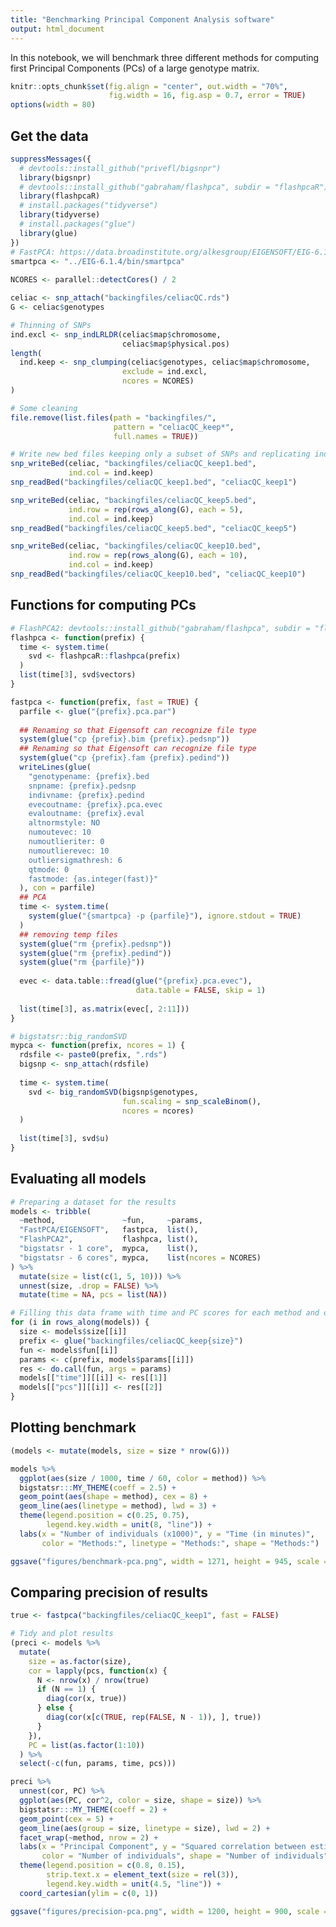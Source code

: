 ```yaml
---
title: "Benchmarking Principal Component Analysis software"
output: html_document
---
```


In this notebook, we will benchmark three different methods for computing first Principal Components (PCs) of a large genotype matrix.

```r
knitr::opts_chunk$set(fig.align = "center", out.width = "70%", 
                      fig.width = 16, fig.asp = 0.7, error = TRUE)
options(width = 80)
```

## Get the data

```r
suppressMessages({
  # devtools::install_github("privefl/bigsnpr")
  library(bigsnpr)   
  # devtools::install_github("gabraham/flashpca", subdir = "flashpcaR")
  library(flashpcaR)
  # install.packages("tidyverse")
  library(tidyverse)
  # install.packages("glue")
  library(glue)   
})
# FastPCA: https://data.broadinstitute.org/alkesgroup/EIGENSOFT/EIG-6.1.4.tar.gz
smartpca <- "../EIG-6.1.4/bin/smartpca"
   
NCORES <- parallel::detectCores() / 2

celiac <- snp_attach("backingfiles/celiacQC.rds")
G <- celiac$genotypes

# Thinning of SNPs
ind.excl <- snp_indLRLDR(celiac$map$chromosome,
                         celiac$map$physical.pos)
length(
  ind.keep <- snp_clumping(celiac$genotypes, celiac$map$chromosome,
                         exclude = ind.excl, 
                         ncores = NCORES)
)
```

```r
# Some cleaning
file.remove(list.files(path = "backingfiles/", 
                       pattern = "celiacQC_keep*", 
                       full.names = TRUE))
```

```r
# Write new bed files keeping only a subset of SNPs and replicating individuals
snp_writeBed(celiac, "backingfiles/celiacQC_keep1.bed",
             ind.col = ind.keep)
snp_readBed("backingfiles/celiacQC_keep1.bed", "celiacQC_keep1")

snp_writeBed(celiac, "backingfiles/celiacQC_keep5.bed",
             ind.row = rep(rows_along(G), each = 5),
             ind.col = ind.keep)
snp_readBed("backingfiles/celiacQC_keep5.bed", "celiacQC_keep5")

snp_writeBed(celiac, "backingfiles/celiacQC_keep10.bed",
             ind.row = rep(rows_along(G), each = 10),
             ind.col = ind.keep)
snp_readBed("backingfiles/celiacQC_keep10.bed", "celiacQC_keep10")
```

## Functions for computing PCs

```r
# FlashPCA2: devtools::install_github("gabraham/flashpca", subdir = "flashpcaR")
flashpca <- function(prefix) {
  time <- system.time(
    svd <- flashpcaR::flashpca(prefix)
  )
  list(time[3], svd$vectors)
}

fastpca <- function(prefix, fast = TRUE) {
  parfile <- glue("{prefix}.pca.par")
  
  ## Renaming so that Eigensoft can recognize file type
  system(glue("cp {prefix}.bim {prefix}.pedsnp"))  
  ## Renaming so that Eigensoft can recognize file type
  system(glue("cp {prefix}.fam {prefix}.pedind"))  
  writeLines(glue(
    "genotypename: {prefix}.bed
    snpname: {prefix}.pedsnp
    indivname: {prefix}.pedind
    evecoutname: {prefix}.pca.evec
    evaloutname: {prefix}.eval
    altnormstyle: NO
    numoutevec: 10
    numoutlieriter: 0
    numoutlierevec: 10
    outliersigmathresh: 6
    qtmode: 0
    fastmode: {as.integer(fast)}"
  ), con = parfile)
  ## PCA
  time <- system.time(
    system(glue("{smartpca} -p {parfile}"), ignore.stdout = TRUE)
  ) 
  ## removing temp files
  system(glue("rm {prefix}.pedsnp")) 
  system(glue("rm {prefix}.pedind"))
  system(glue("rm {parfile}"))
  
  evec <- data.table::fread(glue("{prefix}.pca.evec"), 
                            data.table = FALSE, skip = 1)
  
  list(time[3], as.matrix(evec[, 2:11]))
}

# bigstatsr::big_randomSVD
mypca <- function(prefix, ncores = 1) {
  rdsfile <- paste0(prefix, ".rds")
  bigsnp <- snp_attach(rdsfile)
  
  time <- system.time(
    svd <- big_randomSVD(bigsnp$genotypes, 
                         fun.scaling = snp_scaleBinom(),
                         ncores = ncores)
  )
  
  list(time[3], svd$u)
}
```

## Evaluating all models

```r
# Preparing a dataset for the results
models <- tribble(
  ~method,               ~fun,     ~params,
  "FastPCA/EIGENSOFT",   fastpca,  list(),
  "FlashPCA2",           flashpca, list(),
  "bigstatsr - 1 core",  mypca,    list(),
  "bigstatsr - 6 cores", mypca,    list(ncores = NCORES)
) %>%
  mutate(size = list(c(1, 5, 10))) %>%
  unnest(size, .drop = FALSE) %>%
  mutate(time = NA, pcs = list(NA))

# Filling this data frame with time and PC scores for each method and dataset
for (i in rows_along(models)) { 
  size <- models$size[[i]]
  prefix <- glue("backingfiles/celiacQC_keep{size}")
  fun <- models$fun[[i]]
  params <- c(prefix, models$params[[i]])
  res <- do.call(fun, args = params)
  models[["time"]][[i]] <- res[[1]]
  models[["pcs"]][[i]] <- res[[2]]
}
```

## Plotting benchmark

```r
(models <- mutate(models, size = size * nrow(G)))
```

```r
models %>%
  ggplot(aes(size / 1000, time / 60, color = method)) %>%
  bigstatsr:::MY_THEME(coeff = 2.5) + 
  geom_point(aes(shape = method), cex = 8) +
  geom_line(aes(linetype = method), lwd = 3) + 
  theme(legend.position = c(0.25, 0.75),
        legend.key.width = unit(8, "line")) + 
  labs(x = "Number of individuals (x1000)", y = "Time (in minutes)", 
       color = "Methods:", linetype = "Methods:", shape = "Methods:")

ggsave("figures/benchmark-pca.png", width = 1271, height = 945, scale = 1/75)
```


## Comparing precision of results

```r
true <- fastpca("backingfiles/celiacQC_keep1", fast = FALSE)
```

```r
# Tidy and plot results
(preci <- models %>% 
  mutate(
    size = as.factor(size),
    cor = lapply(pcs, function(x) {
      N <- nrow(x) / nrow(true)
      if (N == 1) {
        diag(cor(x, true))
      } else {
        diag(cor(x[c(TRUE, rep(FALSE, N - 1)), ], true))
      }
    }),
    PC = list(as.factor(1:10))
  ) %>%
  select(-c(fun, params, time, pcs)))

preci %>%
  unnest(cor, PC) %>%
  ggplot(aes(PC, cor^2, color = size, shape = size)) %>%
  bigstatsr:::MY_THEME(coeff = 2) +
  geom_point(cex = 5) +
  geom_line(aes(group = size, linetype = size), lwd = 2) +
  facet_wrap(~method, nrow = 2) +
  labs(x = "Principal Component", y = "Squared correlation between estimated and true PCs",
       color = "Number of individuals", shape = "Number of individuals", linetype = "Number of individuals") + 
  theme(legend.position = c(0.8, 0.15),
        strip.text.x = element_text(size = rel(3)),
        legend.key.width = unit(4.5, "line")) + 
  coord_cartesian(ylim = c(0, 1))

ggsave("figures/precision-pca.png", width = 1200, height = 900, scale = 1/75)
```
